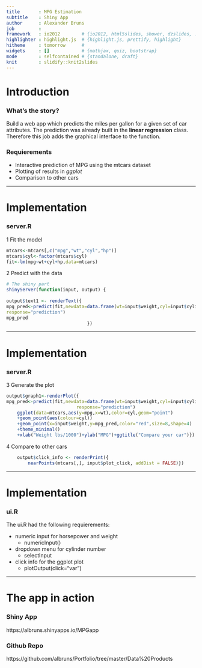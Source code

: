```yaml
---
title       : MPG Estimation  
subtitle    : Shiny App
author      : Alexander Bruns
job         : 
framework   : io2012        # {io2012, html5slides, shower, dzslides, ...}
highlighter : highlight.js  # {highlight.js, prettify, highlight}
hitheme     : tomorrow      # 
widgets     : []            # {mathjax, quiz, bootstrap}
mode        : selfcontained # {standalone, draft}
knit        : slidify::knit2slides
---
```




# Introduction

### What's the story?

Build a web app which predicts the miles per gallon for a given set of car attributes. 
The prediction was already built in the **linear regression** class. 
Therefore this job adds the graphical interface to the function.

### Requierements

* Interactive prediction of MPG using the mtcars dataset
* Plotting of results in *ggplot*
* Comparison to other cars


--- 

# Implementation

### server.R

1 Fit the model


```r
mtcars<-mtcars[,c("mpg","wt","cyl","hp")]
mtcars$cyl<-factor(mtcars$cyl)
fit<-lm(mpg~wt+cyl+hp,data=mtcars)
```

2 Predict with the data
```r
# The shiny part
shinyServer(function(input, output) {
   
output$text1 <- renderText({
mpg_pred<-predict(fit,newdata=data.frame(wt=input$weight,cyl=input$cylinders,hp=input$horse),
response="prediction")
mpg_pred
                              })
```

---

# Implementation

### server.R

3 Generate the plot
```r
output$graph1<-renderPlot({
mpg_pred<-predict(fit,newdata=data.frame(wt=input$weight,cyl=input$cylinders,hp=input$horse),
                          response="prediction")
    ggplot(data=mtcars,aes(y=mpg,x=wt),color=cyl,geom="point")
    +geom_point(aes(colour=cyl))
    +geom_point(x=input$weight,y=mpg_pred,color="red",size=8,shape=4)
    +theme_minimal()
    +xlab("Weight lbs/1000")+ylab("MPG")+ggtitle("Compare your car")})
```

4 Compare to other cars
```r
    output$click_info <- renderPrint({
        nearPoints(mtcars[,], input$plot_click, addDist = FALSE)})
```

---

# Implementation 

### ui.R

The ui.R had the following requierements:

* numeric input for horsepower and weight
    * numericInput()
* dropdown menu for cylinder number
    * selectInput
* click info for the ggplot plot
    * plotOutput(click="var")

---

# The app in action

### Shiny App

https://albruns.shinyapps.io/MPGapp

### Github Repo

https://github.com/albruns/Portfolio/tree/master/Data%20Products

